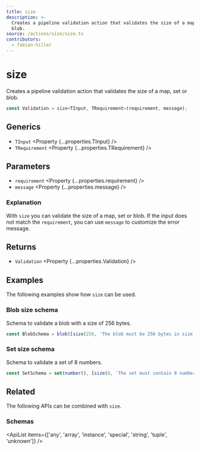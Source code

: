 ```yaml
---
title: size
description: >-
  Creates a pipeline validation action that validates the size of a map, set or
  blob.
source: /actions/size/size.ts
contributors:
  - fabian-hiller
---
```



# size

Creates a pipeline validation action that validates the size of a map, set or blob.

```ts
const Validation = size<TInput, TRequirement>(requirement, message);
```

## Generics

- `TInput` <Property {...properties.TInput} />
- `TRequirement` <Property {...properties.TRequirement} />

## Parameters

- `requirement` <Property {...properties.requirement} />
- `message` <Property {...properties.message} />

### Explanation

With `size` you can validate the size of a map, set or blob. If the input does not match the `requirement`, you can use `message` to customize the error message.

## Returns

- `Validation` <Property {...properties.Validation} />

## Examples

The following examples show how `size` can be used.

### Blob size schema

Schema to validate a blob with a size of 256 bytes.

```ts
const BlobSchema = blob([size(256, 'The blob must be 256 bytes in size.')]);
```

### Set size schema

Schema to validate a set of 8 numbers.

```ts
const SetSchema = set(number(), [size(8, 'The set must contain 8 numbers.')]);
```

## Related

The following APIs can be combined with `size`.

### Schemas

<ApiList
  items={['any', 'array', 'instance', 'special', 'string', 'tuple', 'unknown']}
/>
